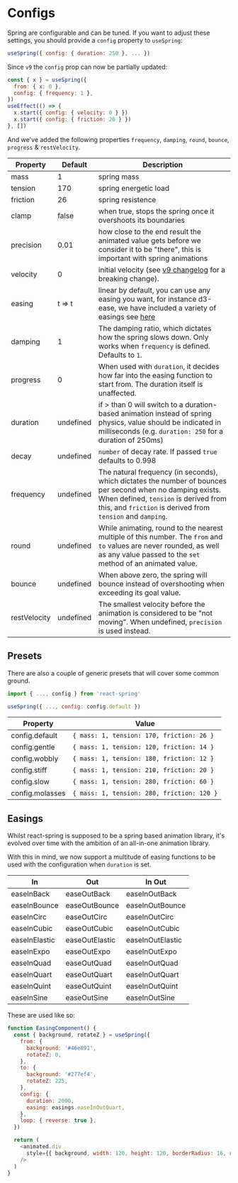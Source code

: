 
# Configs

Spring are configurable and can be tuned. If you want to adjust these settings, you should provide a `config` property to `useSpring`:

```js
useSpring({ config: { duration: 250 }, ... })
```

Since `v9` the `config` prop can now be partially updated:

```jsx
const { x } = useSpring({
  from: { x: 0 },
  config: { frequency: 1 },
})
useEffect(() => {
  x.start({ config: { velocity: 0 } })
  x.start({ config: { friction: 20 } })
}, [])
```

And we've added the following properties `frequency`, `damping`, `round`, `bounce`, `progress` & `restVelocity`.

| Property     | Default   | Description                                                                                                                                                                                                       |
| ------------ | --------- | ----------------------------------------------------------------------------------------------------------------------------------------------------------------------------------------------------------------- |
| mass         | 1         | spring mass                                                                                                                                                                                                       |
| tension      | 170       | spring energetic load                                                                                                                                                                                             |
| friction     | 26        | spring resistence                                                                                                                                                                                                 |
| clamp        | false     | when true, stops the spring once it overshoots its boundaries                                                                                                                                                     |
| precision    | 0.01      | how close to the end result the animated value gets before we consider it to be "there", this is important with spring animations                                                                                 |
| velocity     | 0         | initial velocity (see [v9 changelog](/changelog#changes-in-configvelocity) for a breaking change).                                                                                                                |
| easing       | t => t    | linear by default, you can use any easing you want, for instance d3-ease, we have included a variety of easings see [here](#easings)                                                                              |
| damping      | 1         | The damping ratio, which dictates how the spring slows down. Only works when `frequency` is defined. Defaults to `1`.                                                                                             |
| progress     | 0         | When used with `duration`, it decides how far into the easing function to start from. The duration itself is unaffected.                                                                                          |
| duration     | undefined | if > than 0 will switch to a duration-based animation instead of spring physics, value should be indicated in milliseconds (e.g. `duration: 250` for a duration of 250ms)                                         |
| decay        | undefined | `number` of decay rate. If passed `true` defaults to 0.998                                                                                                                                                        |
| frequency    | undefined | The natural frequency (in seconds), which dictates the number of bounces per second when no damping exists. When defined, `tension` is derived from this, and `friction` is derived from `tension` and `damping`. |
| round        | undefined | While animating, round to the nearest multiple of this number. The `from` and `to` values are never rounded, as well as any value passed to the `set` method of an animated value.                                |
| bounce       | undefined | When above zero, the spring will bounce instead of overshooting when exceeding its goal value.                                                                                                                    |
| restVelocity | undefined | The smallest velocity before the animation is considered to be "not moving". When undefined, `precision` is used instead.                                                                                         |

<CodeBlock
  live
  url="https://codesandbox.io/embed/flamboyant-agnesi-x1vjb?fontsize=14&hidenavigation=1&theme=dark&view=preview&hidedevtools=1&hidenavigation=1"
/>

## Presets

There are also a couple of generic presets that will cover some common ground.

```jsx
import { ..., config } from 'react-spring'

useSpring({ ..., config: config.default })
```

| Property        | Value                                      |
| --------------- | ------------------------------------------ |
| config.default  | `{ mass: 1, tension: 170, friction: 26 }`  |
| config.gentle   | `{ mass: 1, tension: 120, friction: 14 }`  |
| config.wobbly   | `{ mass: 1, tension: 180, friction: 12 }`  |
| config.stiff    | `{ mass: 1, tension: 210, friction: 20 }`  |
| config.slow     | `{ mass: 1, tension: 280, friction: 60 }`  |
| config.molasses | `{ mass: 1, tension: 280, friction: 120 }` |

<CodeBlock
  live
  url="https://codesandbox.io/embed/react-spring-preset-configs-kdv7r?fontsize=14&hidenavigation=1&theme=dark&view=preview&hidedevtools=1&hidenavigation=1"
/>

## Easings

Whilst react-spring is supposed to be a spring based animation library, it's evolved over time with the ambition of an all-in-one animation library.

With this in mind, we now support a multitude of easing functions to be used with the configuration when `duration` is set.

| In            | Out            | In Out           |
| ------------- | -------------- | ---------------- |
| easeInBack    | easeOutBack    | easeInOutBack    |
| easeInBounce  | easeOutBounce  | easeInOutBounce  |
| easeInCirc    | easeOutCirc    | easeInOutCirc    |
| easeInCubic   | easeOutCubic   | easeInOutCubic   |
| easeInElastic | easeOutElastic | easeInOutElastic |
| easeInExpo    | easeOutExpo    | easeInOutExpo    |
| easeInQuad    | easeOutQuad    | easeInOutQuad    |
| easeInQuart   | easeOutQuart   | easeInOutQuart   |
| easeInQuint   | easeOutQuint   | easeInOutQuint   |
| easeInSine    | easeOutSine    | easeInOutSine    |

These are used like so:

```js render=true edit=true
function EasingComponent() {
  const { background, rotateZ } = useSpring({
    from: {
      background: '#46e891',
      rotateZ: 0,
    },
    to: {
      background: '#277ef4',
      rotateZ: 225,
    },
    config: {
      duration: 2000,
      easing: easings.easeInOutQuart,
    },
    loop: { reverse: true },
  })

  return (
    <animated.div
      style={{ background, width: 120, height: 120, borderRadius: 16, rotateZ }}
    />
  )
}
```
